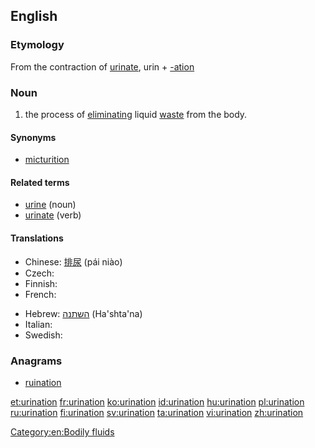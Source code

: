{{wikipedia}}
==English==

===Etymology===
From the contraction of [[urinate]], urin + [[-ation]]

===Noun===
{{en-noun}}

# the process of [[eliminating]] liquid [[waste]] from the body.

====Synonyms====
* [[micturition]]

====Related terms====
* [[urine]] (noun)
* [[urinate]] (verb)

====Translations====
{{trans-top|the process of eliminating liquid waste from the body}}
* Chinese: [[排尿]] (pái niào)
* Czech: {{t-|cs|močení|n}}
* Finnish: {{t-|fi|virtsaaminen}}
* French: {{t+|fr|miction|f}}
{{trans-mid}}
* Hebrew: [[השתנה]] (Ha'shta'na) {{f}}
* Italian: {{t+|it|minzione|f}}
* Swedish: {{t|sv|urinering|c}}
{{trans-bottom}}

===Anagrams===
* [[ruination]]

[[Category:en:Bodily fluids]]

[[et:urination]]
[[fr:urination]]
[[ko:urination]]
[[id:urination]]
[[hu:urination]]
[[pl:urination]]
[[ru:urination]]
[[fi:urination]]
[[sv:urination]]
[[ta:urination]]
[[vi:urination]]
[[zh:urination]]